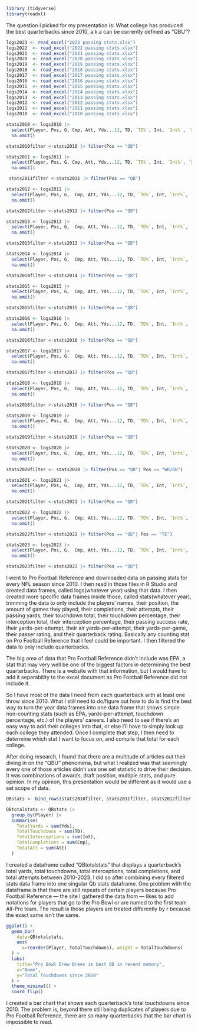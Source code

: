 ```r
library (tidyverse)
library(readxl)
```

The question I picked for my presentation is: What college has produced the best quarterbacks since 2010, a.k.a can be currently defined as "QBU"?

```r
logs2023 <- read_excel("2023 passing stats.xlsx")
logs2022  <- read_excel("2022 passing stats.xlsx")
logs2021  <- read_excel("2021 passing stats.xlsx")
logs2020  <- read_excel("2020 passing stats.xlsx")
logs2019  <- read_excel("2019 passing stats.xlsx")
logs2018  <- read_excel("2018 passing stats.xlsx")
logs2017  <- read_excel("2017 passing stats.xlsx")
logs2016  <- read_excel("2016 passing stats.xlsx")
logs2015  <- read_excel("2015 passing stats.xlsx")
logs2014  <- read_excel("2014 passing stats.xlsx")
logs2013  <- read_excel("2013 passing stats.xlsx")
logs2012  <- read_excel("2012 passing stats.xlsx")
logs2011  <- read_excel("2011 passing stats.xlsx")
logs2010  <- read_excel("2010 passing stats.xlsx")
```

```r
stats2010 <- logs2010 |>
  select(Player, Pos, G, Cmp, Att, Yds...12, TD, `TD%`, Int, `Int%`, `Succ%`, `Y/A`, `AY/A`, `Y/G`, Rate, QBR) |>
  na.omit()
```

```r
stats2010filter <-stats2010 |> filter(Pos == "QB")
```


```r
stats2011 <- logs2011 |>
  select(Player, Pos, G, Cmp, Att, Yds...12, TD, `TD%`, Int, `Int%`, `Succ%`, `Y/A`, `AY/A`, `Y/G`, Rate, QBR) |>
  na.omit()
```

```r
 stats2011filter <-stats2011 |> filter(Pos == "QB")
```


```r
stats2012 <- logs2012 |>
  select(Player, Pos, G,  Cmp, Att, Yds...12, TD, `TD%`, Int, `Int%`, `Succ%`, `Y/A`, `AY/A`, `Y/G`, Rate, QBR) |>
  na.omit()
```

```r
stats2012filter <-stats2012 |> filter(Pos == "QB")
```


```r
stats2013 <- logs2013 |>
  select(Player, Pos, G,  Cmp, Att, Yds...12, TD, `TD%`, Int, `Int%`, `Succ%`, `Y/A`, `AY/A`, `Y/G`, Rate, QBR) |>
  na.omit()
```

```r
stats2013filter <-stats2013 |> filter(Pos == "QB")
```


```r
stats2014 <- logs2014 |>
  select(Player, Pos, G,  Cmp, Att, Yds...12, TD, `TD%`, Int, `Int%`, `Succ%`, `Y/A`, `AY/A`, `Y/G`, Rate, QBR) |>
  na.omit()
```

```r
stats2014filter <-stats2014 |> filter(Pos == "QB")
```


```r
stats2015 <- logs2015 |>
  select(Player, Pos, G,  Cmp, Att, Yds...12, TD, `TD%`, Int, `Int%`, `Succ%`, `Y/A`, `AY/A`, `Y/G`, Rate, QBR) |>
  na.omit()
```

```r
stats2015filter <-stats2015 |> filter(Pos == "QB")
```


```r
stats2016 <- logs2016 |>
  select(Player, Pos, G,  Cmp, Att, Yds...12, TD, `TD%`, Int, `Int%`, `Succ%`, `Y/A`, `AY/A`, `Y/G`, Rate, QBR) |>
  na.omit()
```

```r
stats2016filter <-stats2016 |> filter(Pos == "QB")
```


```r
stats2017 <- logs2017 |>
  select(Player, Pos, G,  Cmp, Att, Yds...12, TD, `TD%`, Int, `Int%`, `Succ%`, `Y/A`, `AY/A`, `Y/G`, Rate, QBR) |>
  na.omit()
```

```r
stats2017filter <-stats2017 |> filter(Pos == "QB")
```


```r
stats2018 <- logs2018 |>
  select(Player, Pos, G,  Cmp, Att, Yds...12, TD, `TD%`, Int, `Int%`, `Succ%`, `Y/A`, `AY/A`, `Y/G`, Rate, QBR) |>
  na.omit()
```

```r
stats2018filter <-stats2018 |> filter(Pos == "QB")
```


```r
stats2019 <- logs2019 |>
  select(Player, Pos, G,  Cmp, Att, Yds...12, TD, `TD%`, Int, `Int%`, `Succ%`, `Y/A`, `AY/A`, `Y/G`, Rate, QBR) |>
  na.omit()
```

```r
stats2019filter <-stats2019 |> filter(Pos == "QB")
```


```r
stats2020 <- logs2020 |>
  select(Player, Pos, G,  Cmp, Att, Yds...12, TD, `TD%`, Int, `Int%`, `Succ%`, `Y/A`, `AY/A`, `Y/G`, Rate, QBR) |>
  na.omit()
```

```r
stats2020filter <- stats2020 |> filter(Pos == "QB"| Pos == "WR/QB")
```


```r
stats2021 <- logs2021 |>
  select(Player, Pos, G,  Cmp, Att, Yds...12, TD, `TD%`, Int, `Int%`, `Succ%`, `Y/A`, `AY/A`, `Y/G`, Rate, QBR) |>
  na.omit()
```

```r
stats2021filter <-stats2021 |> filter(Pos == "QB")

```


```r
stats2022 <- logs2022 |>
  select(Player, Pos, G,  Cmp, Att, Yds...12, TD, `TD%`, Int, `Int%`, `Succ%`, `Y/A`, `AY/A`, `Y/G`, Rate, QBR) |>
  na.omit()
```

```r
stats2022filter <-stats2022 |> filter(Pos == "QB"| Pos == "TE")
```


```r
stats2023 <- logs2023 |>
  select(Player, Pos, G,  Cmp, Att, Yds...12, TD, `TD%`, Int, `Int%`, `Succ%`, `Y/A`, `AY/A`, `Y/G`, Rate, QBR) |>
  na.omit()
```

```r
stats2023filter <-stats2023 |> filter(Pos == "QB")
```


I went to Pro Football Reference and downloaded data on passing stats for every NFL season since 2010. I then read in those files in R Studio and created data frames, called logs(whatever year) using that data. I then created more specific data frames inside those, called stats(whatever year), trimming the data to only include the players' names, their position, the amount of games they played, their completions, their attempts, their passing yards, their touchdown total, their touchdown percentage, their interception total, their interception percentage, their passing success rate, their yards-per-attempt, their air yards-per-attempt, their yards-per-game, their passer rating, and their quarterback rating. Basically any counting stat on Pro Football Reference that I feel could be important. I then filtered the data to only include quarterbacks.

The big area of data that Pro Football Reference didn't include was EPA, a stat that may very well be one of the biggest factors in determining the best quarterbacks. There is a website with that information, but I would have to add it separability to the excel document as Pro Football Reference did not include it.

So I have most of the data I need from each quarterback with at least one throw since 2010. What I still need to do/figure out how to do is find the best way to turn the year data frames into one data frame that shows simple non-counting stats (such as EPA, yards-per-attempt, touchdown percentage, etc.) of the players' careers. I also need to see if there's an easy way to add their colleges into that, or else I'll have to simply look up each college they attended. Once I complete that step, I then need to determine which stat I want to focus on, and compile that total for each college.

After doing research, I found that there are a multitude of articles out their diving in on the "QBU" phenomena, but what I realized was that seemingly every one of those articles didn't use one set statistic to drive their decision. It was combinations of awards, draft position, multiple stats, and pure opinion. In my opinion, this presentation would be different as it would use a set scope of data.

```r
QBstats <- bind_rows(stats2010filter, stats2011filter, stats2012filter, stats2013filter, stats2014filter, stats2015filter, stats2016filter, stats2017filter, stats2018filter, stats2019filter, stats2020filter, stats2021filter, stats2022filter, stats2023filter)
```

```r
QBtotalstats <- QBstats |>
  group_by(Player) |>
  summarise(
    TotalYards = sum(Yds),
    TotalTouchdowns = sum(TD),
    TotalInterceptions = sum(Int),
    TotalCompletions = sum(Cmp),
    TotalAtt = sum(Att)
  )
```

I created a dataframe called "QBtotalstats" that displays a quarterback's total yards, total touchdowns, total interceptions, total completions, and total attempts between 2010-2023. I did so after combining every filtered stats data frame into one singular Qb stats dataframe. One problem with the dataframe is that there are still repeats of certain players because Pro Football Reference — the site I gathered the data from — likes to add notations for players that go to the Pro Bowl or are named to the first team All-Pro team. The result is those players are treated differently by r because the exact same isn't the same.

```r
ggplot() + 
  geom_bar(
    data=QBtotalstats, 
    aes(
      x=reorder(Player, TotalTouchdowns), weight = TotalTouchdowns)
  ) +
  labs(
    title="Pro Bowl Drew Brees is best QB in recent memory", 
    x="Name", 
    y="Total Touchdowns since 2010"
  ) + 
  theme_minimal() + 
  coord_flip()
```
I created a bar chart that shows each quarterback's total touchdowns since 2010. The problem is, beyond there still being duplicates of players due to Pro Football Reference, there are so many quarterbacks that the bar chart is impossible to read.